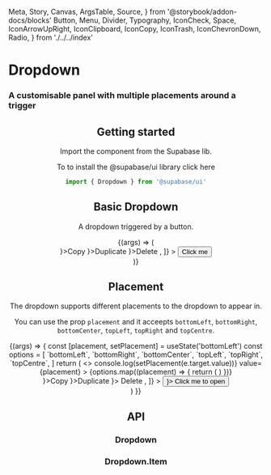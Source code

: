   Meta,
  Story,
  Canvas,
  ArgsTable,
  Source,
} from '@storybook/addon-docs/blocks'
  Button,
  Menu,
  Divider,
  Typography,
  IconCheck,
  Space,
  IconArrowUpRight,
  IconClipboard,
  IconCopy,
  IconTrash,
  IconChevronDown,
  Radio,
} from './../../index'

<Meta title="Overlays/Dropdown" component={Dropdown} />

<Typography>


<Story name="Dropdown"></Story>

# Dropdown

### A customisable panel with multiple placements around a trigger

<Header img={CoverDropdown} />

## Getting started

Import the component from the Supabase lib.

To to install the @supabase/ui library click here

```js
import { Dropdown } from '@supabase/ui'
```

## Basic Dropdown

A dropdown triggered by a button.

<Canvas>
  <Story
    name="Basic"
    args={{
      type: 'outline',
    }}
  >
    {(args) => (
      <div className={'h-64 flex justify-center items-center'}>
        <Dropdown
          overlay={[
            <Menu>
              <Menu.Item icon={<IconClipboard />}>Copy</Menu.Item>
              <Menu.Item icon={<IconCopy />}>Duplicate</Menu.Item>
              <Divider light />
              <Menu.Item icon={<IconTrash stroke="red" />}>Delete</Menu.Item>
            </Menu>,
          ]}
        >
          <Button type="outline">Click me</Button>
        </Dropdown>
      </div>
    )}
  </Story>
</Canvas>

## Placement

The dropdown supports different placements to the dropdown to appear in.

You can use the prop `placement` and it acceepts `bottomLeft`, `bottomRight`, `bottomCenter`, `topLeft`, `topRight` and `topCentre`.

<Canvas>
  <Story
    name="Placement"
    args={{
      type: 'outline',
    }}
  >
    {(args) => {
      const [placement, setPlacement] = useState('bottomLeft')
      const options = [
        `bottomLeft`,
        `bottomRight`,
        `bottomCenter`,
        `topLeft`,
        `topRight`,
        `topCentre`,
      ]
      return (
        <>
          <Radio.Group
            className="z-0"
            type="cards"
            size="tiny"
            layout="vertical"
            name="radiogroup-radiogroup"
            onChange={(e) => console.log(setPlacement(e.target.value))}
            value={placement}
          >
            {options.map((placement) => {
              return (
                <Radio
                  name="sbui-radiogroup"
                  id={placement}
                  value={placement}
                  label={placement}
                />
              )
            })}
          </Radio.Group>
          <div className={'h-64 flex justify-center items-center z-50'}>
            <Dropdown
              placement={placement}
              overlay={[
                <Menu>
                  <Menu.Item icon={<IconClipboard />}>Copy</Menu.Item>
                  <Menu.Item icon={<IconCopy />}>Duplicate</Menu.Item>
                  <Divider light />
                  <Menu.Item icon={<IconTrash stroke="red" />}>
                    Delete
                  </Menu.Item>
                </Menu>,
              ]}
            >
              <Button type="outline" iconRight={<IconChevronDown />}>
                Click me to open
              </Button>
            </Dropdown>
          </div>
        </>
      )
    }}
  </Story>
</Canvas>

## API

### Dropdown

<ArgsTable of={Dropdown} />

### Dropdown.Item

<ArgsTable of={DropdownItem} />

</Typography>


